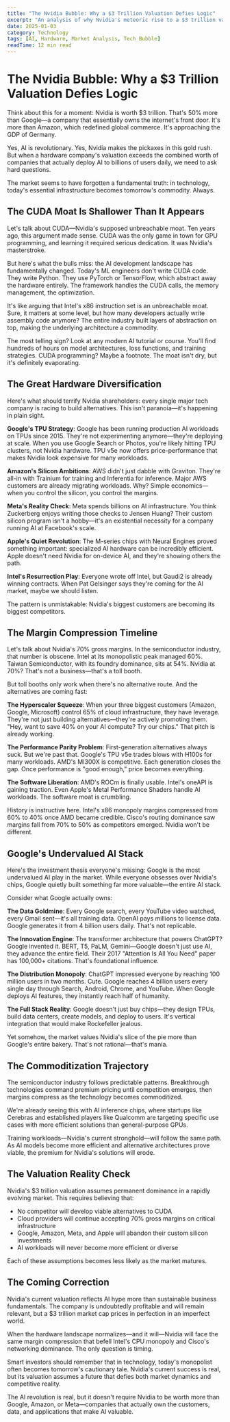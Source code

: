 ```yaml
---
title: "The Nvidia Bubble: Why a $3 Trillion Valuation Defies Logic"
excerpt: "An analysis of why Nvidia's meteoric rise to a $3 trillion valuation represents one of the most disconnected valuations in modern market history, examining the unsustainable margins, inevitable competition, and undervalued alternatives."
date: 2025-01-03
category: Technology
tags: [AI, Hardware, Market Analysis, Tech Bubble]
readTime: 12 min read
---
```


# The Nvidia Bubble: Why a $3 Trillion Valuation Defies Logic

Think about this for a moment: Nvidia is worth $3 trillion. That's 50% more than Google—a company that essentially owns the internet's front door. It's more than Amazon, which redefined global commerce. It's approaching the GDP of Germany.

Yes, AI is revolutionary. Yes, Nvidia makes the pickaxes in this gold rush. But when a hardware company's valuation exceeds the combined worth of companies that actually deploy AI to billions of users daily, we need to ask hard questions.

The market seems to have forgotten a fundamental truth: in technology, today's essential infrastructure becomes tomorrow's commodity. Always.

## The CUDA Moat Is Shallower Than It Appears

Let's talk about CUDA—Nvidia's supposed unbreachable moat. Ten years ago, this argument made sense. CUDA was the only game in town for GPU programming, and learning it required serious dedication. It was Nvidia's masterstroke.

But here's what the bulls miss: the AI development landscape has fundamentally changed. Today's ML engineers don't write CUDA code. They write Python. They use PyTorch or TensorFlow, which abstract away the hardware entirely. The framework handles the CUDA calls, the memory management, the optimization.

It's like arguing that Intel's x86 instruction set is an unbreachable moat. Sure, it matters at some level, but how many developers actually write assembly code anymore? The entire industry built layers of abstraction on top, making the underlying architecture a commodity.

The most telling sign? Look at any modern AI tutorial or course. You'll find hundreds of hours on model architectures, loss functions, and training strategies. CUDA programming? Maybe a footnote. The moat isn't dry, but it's definitely evaporating.

## The Great Hardware Diversification

Here's what should terrify Nvidia shareholders: every single major tech company is racing to build alternatives. This isn't paranoia—it's happening in plain sight.

**Google's TPU Strategy**: Google has been running production AI workloads on TPUs since 2015. They're not experimenting anymore—they're deploying at scale. When you use Google Search or Photos, you're likely hitting TPU clusters, not Nvidia hardware. TPU v5e now offers price-performance that makes Nvidia look expensive for many workloads.

**Amazon's Silicon Ambitions**: AWS didn't just dabble with Graviton. They're all-in with Trainium for training and Inferentia for inference. Major AWS customers are already migrating workloads. Why? Simple economics—when you control the silicon, you control the margins.

**Meta's Reality Check**: Meta spends billions on AI infrastructure. You think Zuckerberg enjoys writing those checks to Jensen Huang? Their custom silicon program isn't a hobby—it's an existential necessity for a company running AI at Facebook's scale.

**Apple's Quiet Revolution**: The M-series chips with Neural Engines proved something important: specialized AI hardware can be incredibly efficient. Apple doesn't need Nvidia for on-device AI, and they're showing others the path.

**Intel's Resurrection Play**: Everyone wrote off Intel, but Gaudi2 is already winning contracts. When Pat Gelsinger says they're coming for the AI market, maybe we should listen.

The pattern is unmistakable: Nvidia's biggest customers are becoming its biggest competitors.

## The Margin Compression Timeline

Let's talk about Nvidia's 70% gross margins. In the semiconductor industry, that number is obscene. Intel at its monopolistic peak managed 60%. Taiwan Semiconductor, with its foundry dominance, sits at 54%. Nvidia at 70%? That's not a business—that's a toll booth.

But toll booths only work when there's no alternative route. And the alternatives are coming fast:

**The Hyperscaler Squeeze**: When your three biggest customers (Amazon, Google, Microsoft) control 65% of cloud infrastructure, they have leverage. They're not just building alternatives—they're actively promoting them. "Hey, want to save 40% on your AI compute? Try our chips." That pitch is already working.

**The Performance Parity Problem**: First-generation alternatives always suck. But we're past that. Google's TPU v5e trades blows with H100s for many workloads. AMD's MI300X is competitive. Each generation closes the gap. Once performance is "good enough," price becomes everything.

**The Software Liberation**: AMD's ROCm is finally usable. Intel's oneAPI is gaining traction. Even Apple's Metal Performance Shaders handle AI workloads. The software moat is crumbling.

History is instructive here. Intel's x86 monopoly margins compressed from 60% to 40% once AMD became credible. Cisco's routing dominance saw margins fall from 70% to 50% as competitors emerged. Nvidia won't be different.

## Google's Undervalued AI Stack

Here's the investment thesis everyone's missing: Google is the most undervalued AI play in the market. While everyone obsesses over Nvidia's chips, Google quietly built something far more valuable—the entire AI stack.

Consider what Google actually owns:

**The Data Goldmine**: Every Google search, every YouTube video watched, every Gmail sent—it's all training data. OpenAI pays millions to license data. Google generates it from 4 billion users daily. That's not replicable.

**The Innovation Engine**: The transformer architecture that powers ChatGPT? Google invented it. BERT, T5, PaLM, Gemini—Google doesn't just use AI, they advance the entire field. Their 2017 "Attention Is All You Need" paper has 100,000+ citations. That's foundational influence.

**The Distribution Monopoly**: ChatGPT impressed everyone by reaching 100 million users in two months. Cute. Google reaches 4 billion users every single day through Search, Android, Chrome, and YouTube. When Google deploys AI features, they instantly reach half of humanity.

**The Full Stack Reality**: Google doesn't just buy chips—they design TPUs, build data centers, create models, and deploy to users. It's vertical integration that would make Rockefeller jealous.

Yet somehow, the market values Nvidia's slice of the pie more than Google's entire bakery. That's not rational—that's mania.

## The Commoditization Trajectory

The semiconductor industry follows predictable patterns. Breakthrough technologies command premium pricing until competition emerges, then margins compress as the technology becomes commoditized.

We're already seeing this with AI inference chips, where startups like Cerebras and established players like Qualcomm are targeting specific use cases with more efficient solutions than general-purpose GPUs.

Training workloads—Nvidia's current stronghold—will follow the same path. As AI models become more efficient and alternative architectures prove viable, the premium for Nvidia's solutions will erode.

## The Valuation Reality Check

Nvidia's $3 trillion valuation assumes permanent dominance in a rapidly evolving market. This requires believing that:

- No competitor will develop viable alternatives to CUDA
- Cloud providers will continue accepting 70% gross margins on critical infrastructure
- Google, Amazon, Meta, and Apple will abandon their custom silicon investments
- AI workloads will never become more efficient or diverse

Each of these assumptions becomes less likely as the market matures.

## The Coming Correction

Nvidia's current valuation reflects AI hype more than sustainable business fundamentals. The company is undoubtedly profitable and will remain relevant, but a $3 trillion market cap prices in perfection in an imperfect world.

When the hardware landscape normalizes—and it will—Nvidia will face the same margin compression that befell Intel's CPU monopoly and Cisco's networking dominance. The only question is timing.

Smart investors should remember that in technology, today's monopolist often becomes tomorrow's cautionary tale. Nvidia's current success is real, but its valuation assumes a future that defies both market dynamics and competitive reality.

The AI revolution is real, but it doesn't require Nvidia to be worth more than Google, Amazon, or Meta—companies that actually own the customers, data, and applications that make AI valuable.
